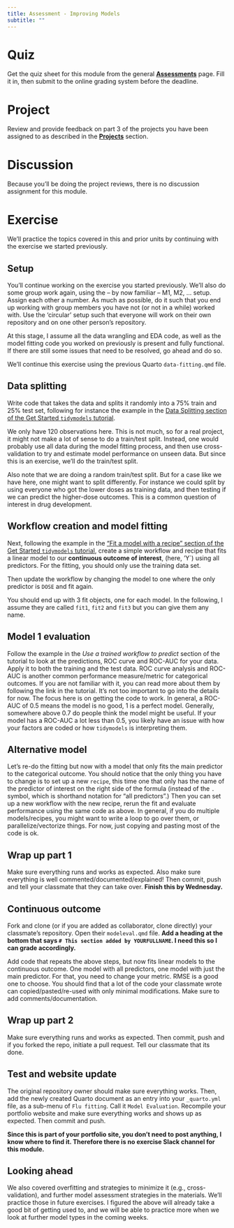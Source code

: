 ```yaml
---
title: Assessment - Improving Models
subtitle: ""
---
```


# Quiz

Get the quiz sheet for this module from the general [**Assessments**](../../courseinfo/assessments-overview.qmd) page. Fill it in, then submit to the online grading system before the deadline.

# Project

Review and provide feedback on part 3 of the projects you have been assigned to as described in the [ **Projects**](../../project/project-Overview.qmd) section.

# Discussion

Because you'll be doing the project reviews, there is no discussion assignment for this module.


# Exercise

We'll practice the topics covered in this and prior units by continuing with the exercise we started previously.


## Setup

You'll continue working on the exercise you started previously. We'll also do some group work again, using the -- by now familiar -- M1, M2, ... setup. Assign each other a number. As much as possible, do it such that you end up working with group members you have not (or not in a while) worked with. Use the 'circular' setup such that everyone will work on their own repository and on one other person's repository.

At this stage, I assume all the data wrangling and EDA code, as well as the model fitting code you worked on previously is present and fully functional. If there are still some issues that need to be resolved, go ahead and do so.

We'll continue this exercise using the previous Quarto `data-fitting.qmd` file.


## Data splitting

Write code that takes the data and splits it randomly into a 75% train and 25% test set, following for instance the example in the [Data Splitting section of the Get Started `tidymodels` tutorial](https://www.tidymodels.org/start/recipes/).

::: note
We only have 120 observations here. This is not much, so for a real project, it might not make a lot of sense to do a train/test split. Instead, one would probably use all data during the model fitting process, and then use cross-validation to try and estimate model performance on unseen data. But since this is an exercise, we'll do the train/test split.
:::

::: note
Also note that we are doing a random train/test split. But for a case like we have here, one might want to split differently. For instance we could split by using everyone who got the lower doses as training data, and then testing if we can predict the higher-dose outcomes. This is a common question of interest in drug development.
:::


## Workflow creation and model fitting

Next, following the example in the ["Fit a model with a recipe" section of the Get Started `tidymodels` tutorial](https://www.tidymodels.org/start/recipes/), create a simple workflow and recipe that fits a linear model to our **continuous outcome of interest**, (here, 'Y`) using all predictors. For the fitting, you should only use the training data set.

Then update the workflow by changing the model to one where the only predictor is `DOSE` and fit again.



You should end up with 3 fit objects, one for each model. In the following, I assume they are called `fit1`, `fit2` and `fit3` but you can give them any name.


## Model 1 evaluation

Follow the example in the *Use a trained workflow to predict* section of the tutorial to look at the predictions, ROC curve and ROC-AUC for your data. Apply it to both the training and the test data. ROC curve analysis and ROC-AUC is another common performance measure/metric for categorical outcomes. If you are not familiar with it, you can read more about them by following the link in the tutorial. It's not too important to go into the details for now. The focus here is on getting the code to work. In general, a ROC-AUC of 0.5 means the model is no good, 1 is a perfect model. Generally, somewhere above 0.7 do people think the model might be useful. If your model has a ROC-AUC a lot less than 0.5, you likely have an issue with how your factors are coded or how `tidymodels` is interpreting them.

## Alternative model

Let's re-do the fitting but now with a model that only fits the main predictor to the categorical outcome. You should notice that the only thing you have to change is to set up a new `recipe`, this time one that only has the name of the predictor of interest on the right side of the formula (instead of the `.` symbol, which is shorthand notation for "all predictors".) Then you can set up a new workflow with the new recipe, rerun the fit and evaluate performance using the same code as above. In general, if you do multiple models/recipes, you might want to write a loop to go over them, or parallelize/vectorize things. For now, just copying and pasting most of the code is ok.

## Wrap up part 1

Make sure everything runs and works as expected. Also make sure everything is well commented/documented/explained! Then commit, push and tell your classmate that they can take over. **Finish this by Wednesday.**

## Continuous outcome

Fork and clone (or if you are added as collaborator, clone directly) your classmate's repository. Open their `modeleval.qmd` file. **Add a heading at the bottom that says `# This section added by YOURFULLNAME`. I need this so I can grade accordingly.**

Add code that repeats the above steps, but now fits linear models to the continuous outcome. One model with all predictors, one model with just the main predictor. For that, you need to change your metric. RMSE is a good one to choose. You should find that a lot of the code your classmate wrote can copied/pasted/re-used with only minimal modifications. Make sure to add comments/documentation.

## Wrap up part 2

Make sure everything runs and works as expected. Then commit, push and if you forked the repo, initiate a pull request. Tell our classmate that its done.

## Test and website update

The original repository owner should make sure everything works. Then, add the newly created Quarto document as an entry into your `_quarto.yml` file, as a sub-menu of `Flu fitting`. Call it `Model Evaluation`. Recompile your portfolio website and make sure everything works and shows up as expected. Then commit and push.

**Since this is part of your portfolio site, you don't need to post anything, I know where to find it. Therefore there is no exercise Slack channel for this module.**

## Looking ahead

We also covered overfitting and strategies to minimize it (e.g., cross-validation), and further model assessment strategies in the materials. We'll practice those in future exercises. I figured the above will already take a good bit of getting used to, and we will be able to practice more when we look at further model types in the coming weeks.

